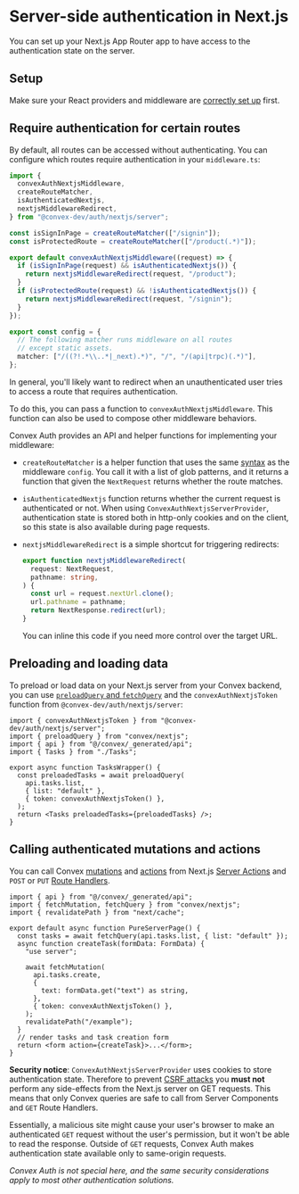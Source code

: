 
# Server-side authentication in Next.js

You can set up your Next.js App Router app to have access to the authentication
state on the server.

## Setup

Make sure your React providers and middleware are
[correctly set up](/setup#set-up-the-react-provider) first.

## Require authentication for certain routes

By default, all routes can be accessed without authenticating. You can configure
which routes require authentication in your `middleware.ts`:

```ts filename="middleware.ts"
import {
  convexAuthNextjsMiddleware,
  createRouteMatcher,
  isAuthenticatedNextjs,
  nextjsMiddlewareRedirect,
} from "@convex-dev/auth/nextjs/server";

const isSignInPage = createRouteMatcher(["/signin"]);
const isProtectedRoute = createRouteMatcher(["/product(.*)"]);

export default convexAuthNextjsMiddleware((request) => {
  if (isSignInPage(request) && isAuthenticatedNextjs()) {
    return nextjsMiddlewareRedirect(request, "/product");
  }
  if (isProtectedRoute(request) && !isAuthenticatedNextjs()) {
    return nextjsMiddlewareRedirect(request, "/signin");
  }
});

export const config = {
  // The following matcher runs middleware on all routes
  // except static assets.
  matcher: ["/((?!.*\\..*|_next).*)", "/", "/(api|trpc)(.*)"],
};
```

In general, you'll likely want to redirect when an unauthenticated user tries to
access a route that requires authentication.

To do this, you can pass a function to `convexAuthNextjsMiddleware`. This
function can also be used to compose other middleware behaviors.

Convex Auth provides an API and helper functions for implementing your
middleware:

- `createRouteMatcher` is a helper function that uses the same
  [syntax](https://github.com/pillarjs/path-to-regexp) as the middleware
  `config`. You call it with a list of glob patterns, and it returns a function
  that given the `NextRequest` returns whether the route matches.

- `isAuthenticatedNextjs` function returns whether the current request is
  authenticated or not. When using `ConvexAuthNextjsServerProvider`,
  authentication state is stored both in http-only cookies and on the client, so
  this state is also available during page requests.

- `nextjsMiddlewareRedirect` is a simple shortcut for triggering redirects:

  ```ts
  export function nextjsMiddlewareRedirect(
    request: NextRequest,
    pathname: string,
  ) {
    const url = request.nextUrl.clone();
    url.pathname = pathname;
    return NextResponse.redirect(url);
  }
  ```

  You can inline this code if you need more control over the target URL.

## Preloading and loading data

To preload or load data on your Next.js server from your Convex backend, you can
use
[`preloadQuery` and `fetchQuery`](https://docs.convex.dev/client/react/nextjs/server-rendering#preloading-data-for-client-components)
and the `convexAuthNextjsToken` function from `@convex-dev/auth/nextjs/server`:

```tsx filename="app/TasksWrapper.tsx"
import { convexAuthNextjsToken } from "@convex-dev/auth/nextjs/server";
import { preloadQuery } from "convex/nextjs";
import { api } from "@/convex/_generated/api";
import { Tasks } from "./Tasks";

export async function TasksWrapper() {
  const preloadedTasks = await preloadQuery(
    api.tasks.list,
    { list: "default" },
    { token: convexAuthNextjsToken() },
  );
  return <Tasks preloadedTasks={preloadedTasks} />;
}
```

## Calling authenticated mutations and actions

You can call Convex
[mutations](https://docs.convex.dev/functions/mutation-functions) and
[actions](https://docs.convex.dev/functions/actions) from Next.js
[Server Actions](https://nextjs.org/docs/app/building-your-application/data-fetching/server-actions-and-mutations)
and `POST` or `PUT`
[Route Handlers](https://nextjs.org/docs/app/building-your-application/routing/route-handlers).

```tsx filename="app/example/page.tsx"
import { api } from "@/convex/_generated/api";
import { fetchMutation, fetchQuery } from "convex/nextjs";
import { revalidatePath } from "next/cache";

export default async function PureServerPage() {
  const tasks = await fetchQuery(api.tasks.list, { list: "default" });
  async function createTask(formData: FormData) {
    "use server";

    await fetchMutation(
      api.tasks.create,
      {
        text: formData.get("text") as string,
      },
      { token: convexAuthNextjsToken() },
    );
    revalidatePath("/example");
  }
  // render tasks and task creation form
  return <form action={createTask}>...</form>;
}
```

<Callout type="warning" emoji="⚠️">

**Security notice**: `ConvexAuthNextjsServerProvider` uses cookies to store
authentication state. Therefore to prevent
[CSRF attacks](https://thecopenhagenbook.com/csrf) you **must not** perform any
side-effects from the Next.js server on GET requests. This means that only
Convex queries are safe to call from Server Components and `GET` Route Handlers.

Essentially, a malicious site might cause your user's browser to make an
authenticated `GET` request without the user's permission, but it won't be able
to read the response. Outside of `GET` requests, Convex Auth makes
authentication state available only to same-origin requests.

_Convex Auth is not special here, and the same security considerations apply to
most other authentication solutions._

</Callout>
